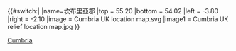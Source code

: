 {{#switch:{{{1}}}|
|name=坎布里亞郡
|top    = 55.20
|bottom = 54.02
|left   = -3.80
|right  = -2.10
|image  = Cumbria UK location map.svg
|image1 = Cumbria UK relief location map.jpg
}}<noinclude>{{Location map/Info|Cumbria}}
{{Documentation}}
[[Category:英格蘭地理位置圖模板|Cumbria]]</noinclude>
